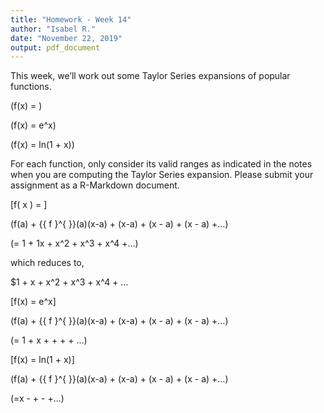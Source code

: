 ---
title: "Homework - Week 14"
author: "Isabel R."
date: "November 22, 2019"
output: pdf_document
---

This week, we'll work out some Taylor Series expansions of popular functions.

\(f(x) = \frac{1}{(1-x)}\)

\(f(x) = e^x\)

\(f(x) = ln(1 + x)\)

For each function, only consider its valid ranges as indicated in the notes when you are computing the Taylor Series expansion. Please submit your assignment as a R-Markdown document.



\[f\left( x \right) = \frac { 1 }{ (1-x) } \]


\(f(a) + {{ f }^{ \prime }}(a)(x-a) + \frac{{ f }^{ \prime \prime }}{2!}(x-a) + \frac {{ f }^{ \prime \prime \prime }}{3!}(x - a) + \frac {f^{(4)}}{4!}(x - a) +...\)

\(= 1 + 1x + \frac{2}{2!}x^2 + \frac{6}{3!}x^3 + \frac{24}{4!}x^4 +...\)

which reduces to,

$1 + x + x^2 + x^3 + x^4 + ...


\[f(x) = e^x\]


\(f(a) + {{ f }^{ \prime }}(a)(x-a) + \frac{{ f }^{ \prime \prime }}{2!}(x-a) + \frac {{ f }^{ \prime \prime \prime }}{3!}(x - a) + \frac {f^{(4)}}{4!}(x - a) +...\)

\(= 1 + x + \frac{x^2}{2} + \frac{x^3}{6} + \frac{x^4}{24} + ...\)



\[f(x) = ln(1 + x)\]


\(f(a) + {{ f }^{ \prime }}(a)(x-a) + \frac{{ f }^{ \prime \prime }}{2!}(x-a) + \frac {{ f }^{ \prime \prime \prime }}{3!}(x - a) + \frac {f^{(4)}}{4!}(x - a) +...\)

\(=x - \frac{x^2}{2} + \frac{x^3}{3} - \frac{x^4}{4} +...\)